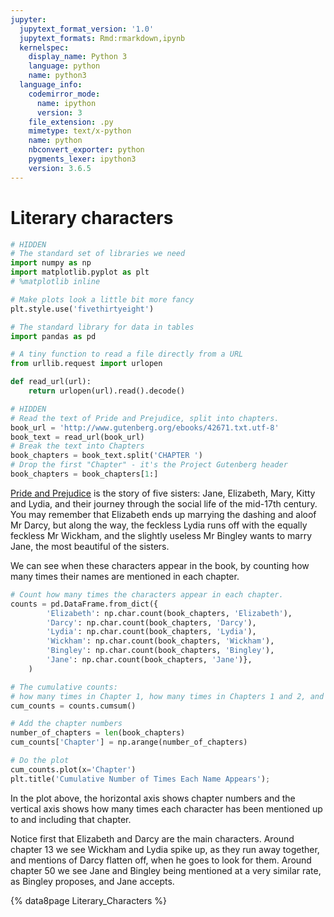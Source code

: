 ```yaml
---
jupyter:
  jupytext_format_version: '1.0'
  jupytext_formats: Rmd:rmarkdown,ipynb
  kernelspec:
    display_name: Python 3
    language: python
    name: python3
  language_info:
    codemirror_mode:
      name: ipython
      version: 3
    file_extension: .py
    mimetype: text/x-python
    name: python
    nbconvert_exporter: python
    pygments_lexer: ipython3
    version: 3.6.5
---
```


# Literary characters

```python
# HIDDEN
# The standard set of libraries we need
import numpy as np
import matplotlib.pyplot as plt
# %matplotlib inline

# Make plots look a little bit more fancy
plt.style.use('fivethirtyeight')

# The standard library for data in tables
import pandas as pd

# A tiny function to read a file directly from a URL
from urllib.request import urlopen

def read_url(url):
    return urlopen(url).read().decode()
```

```python
# HIDDEN
# Read the text of Pride and Prejudice, split into chapters.
book_url = 'http://www.gutenberg.org/ebooks/42671.txt.utf-8'
book_text = read_url(book_url)
# Break the text into Chapters
book_chapters = book_text.split('CHAPTER ')
# Drop the first "Chapter" - it's the Project Gutenberg header
book_chapters = book_chapters[1:]
```

[Pride and Prejudice](https://en.wikipedia.org/wiki/Pride_and_Prejudice) is
the story of five sisters: Jane, Elizabeth, Mary, Kitty and Lydia, and their
journey through the social life of the mid-17th century.  You may remember
that Elizabeth ends up marrying the dashing and aloof Mr Darcy, but along the
way, the feckless Lydia runs off with the equally feckless Mr Wickham, and the
slightly useless Mr Bingley wants to marry Jane, the most beautiful of the
sisters.

We can see when these characters appear in the book, by counting how many
times their names are mentioned in each chapter.

```python
# Count how many times the characters appear in each chapter.
counts = pd.DataFrame.from_dict({
        'Elizabeth': np.char.count(book_chapters, 'Elizabeth'),
        'Darcy': np.char.count(book_chapters, 'Darcy'),
        'Lydia': np.char.count(book_chapters, 'Lydia'),
        'Wickham': np.char.count(book_chapters, 'Wickham'),
        'Bingley': np.char.count(book_chapters, 'Bingley'),
        'Jane': np.char.count(book_chapters, 'Jane')},
    )

# The cumulative counts:
# how many times in Chapter 1, how many times in Chapters 1 and 2, and so on.
cum_counts = counts.cumsum()

# Add the chapter numbers
number_of_chapters = len(book_chapters)
cum_counts['Chapter'] = np.arange(number_of_chapters)

# Do the plot
cum_counts.plot(x='Chapter')
plt.title('Cumulative Number of Times Each Name Appears');
```

In the plot above, the horizontal axis shows chapter numbers and the vertical
axis shows how many times each character has been mentioned up to and
including that chapter.

Notice first that Elizabeth and Darcy are the main characters.  Around chapter
13 we see Wickham and Lydia spike up, as they run away together, and mentions
of Darcy flatten off, when he goes to look for them.   Around chapter 50 we see
Jane and Bingley being mentioned at a very similar rate, as Bingley proposes,
and Jane accepts.

{% data8page Literary_Characters %}
